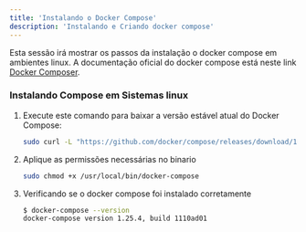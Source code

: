 ```yaml
---
title: 'Instalando o Docker Compose'
description: 'Instalando e Criando docker compose'
---
```


Esta sessão irá mostrar os passos da instalação o docker compose em ambientes
linux. A documentação oficial do docker compose está neste link [Docker Composer](https://docs.docker.com/compose/install/).

### Instalando Compose em Sistemas linux

1.  Execute este comando para baixar a versão estável atual do Docker Compose:

    ```bash
    sudo curl -L "https://github.com/docker/compose/releases/download/1.25.4/docker-compose-$(uname -s)-$(uname -m)" -o /usr/local/bin/docker-compose
    ```

2.  Aplique as permissões necessárias no binario

    ```bash
    sudo chmod +x /usr/local/bin/docker-compose
    ```

3.  Verificando se o docker compose foi instalado corretamente

    ```bash
    $ docker-compose --version
    docker-compose version 1.25.4, build 1110ad01
    ```
